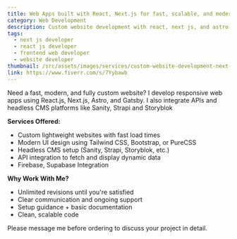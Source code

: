 ```yaml
---
title: Web Apps built with React, Next.js for fast, scalable, and modern web solutions.
category: Web Development
description: Custom website development with react, next js, and astro
tags:
  - next js developer
  - react js developer
  - frontend web developer
  - website developer
thumbnail: /src/assets/images/services/custom-website-development-next-js.png
link: https://www.fiverr.com/s/7Yybawb
---
```


Need a fast, modern, and fully custom website? I develop responsive web apps using React.js, Next.js, Astro, and Gatsby. I also integrate APIs and headless CMS platforms like Sanity, Strapi and Storyblok

**Services Offered:**

- Custom lightweight websites with fast load times
- Modern UI design using Tailwind CSS, Bootstrap, or PureCSS
- Headless CMS setup (Sanity, Strapi, Storyblok, etc.)
- API integration to fetch and display dynamic data
- Firebase, Supabase Integration

**Why Work With Me?**

- Unlimited revisions until you're satisfied
- Clear communication and ongoing support
- Setup guidance + basic documentation
- Clean, scalable code

Please message me before ordering to discuss your project in detail.
